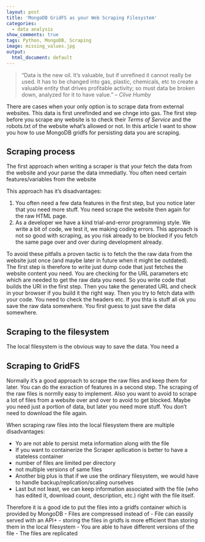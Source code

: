 ```yaml
---
layout: post
title: 'MongoDB GridFS as your Web Scraping Filesystem'
categories:
  - data analysis
show_comments: true
tags: Python, MongoDB, Scraping
image: missing_values.jpg
output: 
  html_document: default
---
```


> "Data is the new oil. It's valuable, but if unrefined it cannot really be used. It has to be changed into gas, plastic, chemicals, etc to create a valuable entity that drives profitable activity; so must data be broken down, analyzed for it to have value." 
-- <cite>Clive Humby</cite>

There are cases when your only option is to scrape data from external websites. This data is first unrefinded and we chnge into gas. The first step before you scrape any website is to check their _Terms of Service_ and the robots.txt of the website what's allowed or not. In this article I want to show you how to use MongoDB gridfs for persisting data you are  scraping. 

## Scraping process

The first approach when writing a scraper is that your fetch the data from the website and your parse the data immediatly. You often need certain features/variables from the website

This approach has it's disadvantages:

1. You often need a few data features in the first step, but you notice later that you need more stuff. You need scrape the website then again for the raw HTML page.
2. As a developer we have a kind trial-and-error programming style. We write a bit of code, we test it, we making coding errors. This approach is not so good with scraping, as you risk already to be blocked if you fetch the same page over and over during development already.

To avoid these pitfalls a proven tactic is to fetch the the raw data from the website just once (and maybe later in future when it might be outdated). The first step is therefore to write just dump code that just fetches the website content you need. You are checking for the URL parameters etc which are needed to get the raw data you need. So you write code that builds the URl in the first step. Then you take the generated URL and check in your browser if you build it the right way. Then you try to fetch data with your code. You need to check the headers etc. 
If you thta is stuff all ok you save the raw data somewhere. You first guess to just save the data somewhere. 


## Scraping to the filesystem

The local filesystem is the obvious way to save the data. You need a

## Scraping to GridFS





Normally it's a good approach to scrape the raw files and keep them for later. You can do the exraction of features in a second step. The scraping of the raw files is normlly easy to implement.
Also you want to avoid to scrape a lot of files from a website over and over to avoid to get blocked. Maybe you need just a portion of data, but later you need more stuff.
You don't need to download the file again.

When scraping raw files into the local filesystem there are multiple disadvantages:

- Yo are not able to persist meta information along with the file  
- If you want to containerize the Scraper apllication is better to have a stateless container
- number of files are limited per directory
- not multiple versions of same files
- Another big plus is that if we use the ordinary filesystem, we would have to handle backup/replication/scaling ourselves
- Last but not least, we can keep information associated with the file (who has edited it, download count, description, etc.) right with the file itself.

Therefore it is a good ide to put the files into a gridfs container which is provided by MongoDB
- Files are compressed instead of 
- File can eassily served with an API+
- storing the files in gridfs is more efficient than storing them in the local filesystem
- You are able to have different versions of the file
- The files are replicated
